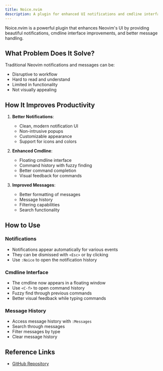 ```yaml
---
title: Noice.nvim
description: A plugin for enhanced UI notifications and cmdline interface
---
```


Noice.nvim is a powerful plugin that enhances Neovim's UI by providing beautiful notifications, cmdline interface improvements, and better message handling.

## What Problem Does It Solve?

Traditional Neovim notifications and messages can be:

- Disruptive to workflow
- Hard to read and understand
- Limited in functionality
- Not visually appealing

## How It Improves Productivity

1. **Better Notifications**:

   - Clean, modern notification UI
   - Non-intrusive popups
   - Customizable appearance
   - Support for icons and colors

2. **Enhanced Cmdline**:

   - Floating cmdline interface
   - Command history with fuzzy finding
   - Better command completion
   - Visual feedback for commands

3. **Improved Messages**:
   - Better formatting of messages
   - Message history
   - Filtering capabilities
   - Search functionality

## How to Use

### Notifications

- Notifications appear automatically for various events
- They can be dismissed with `<Esc>` or by clicking
- Use `:Noice` to open the notification history

### Cmdline Interface

- The cmdline now appears in a floating window
- Use `<C-f>` to open command history
- Fuzzy find through previous commands
- Better visual feedback while typing commands

### Message History

- Access message history with `:Messages`
- Search through messages
- Filter messages by type
- Clear message history

## Reference Links

- [GitHub Repository](https://github.com/folke/noice.nvim)
